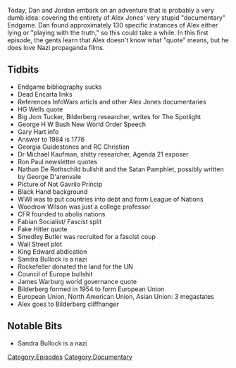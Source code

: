 {{Episode
    | title           = Endgame, Part 1
    | caption         = [https://knowledgefight.libsyn.com/knowledge-fight-endgame-part-1 Listen to this episode on Libsyn]
    | episodeNumber   = 130A
    | length          = 02:00:02
    | airDate         = February 19, 2018
    | episodeType     = [[:Category:Documentary|Documentary]]
    | appearance      = [[Big Jim Tucker]], [[George H W Bush]], [[Gary Hart]], [[Dr Michael Kaufman]], [[Ron Paul]], [[Nathan De Rothschild]], [[Woodrow Wilson]], [[Smedley Butler]], [[James Warburg]]
    | previousEpisode = [[129: David Rothschild Interview]]
    | nextEpisode     = [[130B: Endgame, Part 2]]
}}

{{Stub}}

Today, Dan and Jordan embark on an adventure that is probably a very dumb idea: covering the entirety of Alex Jones' very stupid "documentary" Endgame. Dan found approximately 130 specific instances of Alex either lying or "playing with the truth," so this could take a while. In this first episode, the gents learn that Alex doesn't know what "quote" means, but he does love Nazi propaganda films.

==Tidbits==

*Endgame bibliography sucks
*Dead Encarta links
*References InfoWars articls and other Alex Jones documentaries
*HG Wells quote
*Big Jom Tucker, Bilderberg researcher, writes for The Spotlight
*George H W Bush New World Order Speech
*Gary Hart info
*Answer to 1984 is 1776
*Georgia Guidestones and RC Christian
*Dr Michael Kaufman, shitty researcher, Agenda 21 exposer
*Ron Paul newsletter quotes
*Nathan De Rothschild bullshit and the Satan Pamphlet, possibly written by George D'arenvale
*Picture of Not Gavrilo Princip
*Black Hand background
*WWI was to put countries into debt and form League of Nations
*Woodrow Wilson was just a college professor
*CFR founded to abolis nations
*Fabian Socialist/ Fascist split
*Fake Hitler quote
*Smedley Butler was recruited for a fascist coup
*Wall Street plot
*King Edward abdication
*Sandra Bullock is a nazi
*Rockefeller donated the land for the UN
*Council of Europe bullshit
*James Warburg world governance quote
*Bilderberg formed in 1954 to form European Union
*European Union, North American Union, Asian Union: 3 megastates
*Alex goes to Bilderberg cliffhanger

==Notable Bits==

*Sandra Bullock is a nazi

[[Category:Episodes]]
[[Category:Documentary]]

